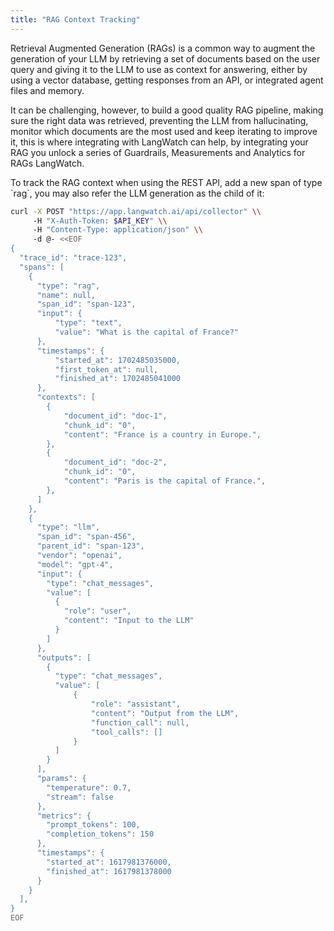 ```yaml
---
title: "RAG Context Tracking"
---
```


Retrieval Augmented Generation (RAGs) is a common way to augment the generation of your LLM by retrieving a set of documents based on the user query and giving it to the LLM to use as context for answering, either by using a vector database, getting responses from an API, or integrated agent files and memory.

It can be challenging, however, to build a good quality RAG pipeline, making sure the right data was retrieved, preventing the LLM from hallucinating, monitor which documents are the most used and keep iterating to improve it, this is where integrating with LangWatch can help, by integrating your RAG you unlock a series of Guardrails, Measurements and Analytics for RAGs LangWatch.


<Tabs>
<Tab title="Python (General)">
<PythonRAGSpan />
</Tab>
<Tab title="Python (LangChain)">
<PythonLangChainRAG />
</Tab>
<Tab title="TypeScript">
<TypeScriptRAG />
</Tab>
<Tab title="REST API">
To track the RAG context when using the REST API, add a new span of type `rag`, you may also refer the LLM generation as the child of it:

```bash
curl -X POST "https://app.langwatch.ai/api/collector" \\
     -H "X-Auth-Token: $API_KEY" \\
     -H "Content-Type: application/json" \\
     -d @- <<EOF
{
  "trace_id": "trace-123",
  "spans": [
    {
      "type": "rag",
      "name": null,
      "span_id": "span-123",
      "input": {
          "type": "text",
          "value": "What is the capital of France?"
      },
      "timestamps": {
          "started_at": 1702485035000,
          "first_token_at": null,
          "finished_at": 1702485041000
      },
      "contexts": [
        {
            "document_id": "doc-1",
            "chunk_id": "0",
            "content": "France is a country in Europe.",
        },
        {
            "document_id": "doc-2",
            "chunk_id": "0",
            "content": "Paris is the capital of France.",
        },
      ]
    },
    {
      "type": "llm",
      "span_id": "span-456",
      "parent_id": "span-123",
      "vendor": "openai",
      "model": "gpt-4",
      "input": {
        "type": "chat_messages",
        "value": [
          {
            "role": "user",
            "content": "Input to the LLM"
          }
        ]
      },
      "outputs": [
        {
          "type": "chat_messages",
          "value": [
              {
                  "role": "assistant",
                  "content": "Output from the LLM",
                  "function_call": null,
                  "tool_calls": []
              }
          ]
        }
      ],
      "params": {
        "temperature": 0.7,
        "stream": false
      },
      "metrics": {
        "prompt_tokens": 100,
        "completion_tokens": 150
      },
      "timestamps": {
        "started_at": 1617981376000,
        "finished_at": 1617981378000
      }
    }
  ],
}
EOF
```

</Tab>
</Tabs>
